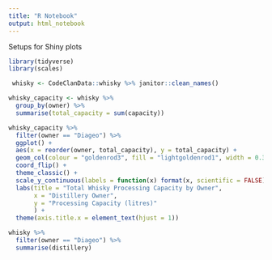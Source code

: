 ```yaml
---
title: "R Notebook"
output: html_notebook
---
```


Setups for Shiny plots

```r
library(tidyverse)
library(scales)
```

```r

 whisky <- CodeClanData::whisky %>% janitor::clean_names()


```


```r
whisky_capacity <- whisky %>% 
  group_by(owner) %>% 
  summarise(total_capacity = sum(capacity))
```




```r
whisky_capacity %>% 
  filter(owner == "Diageo") %>% 
  ggplot() +
  aes(x = reorder(owner, total_capacity), y = total_capacity) +
  geom_col(colour = "goldenrod3", fill = "lightgoldenrod1", width = 0.3) +
  coord_flip() +
  theme_classic() +
  scale_y_continuous(labels = function(x) format(x, scientific = FALSE)) +
  labs(title = "Total Whisky Processing Capacity by Owner",
       x = "Distillery Owner",
       y = "Processing Capacity (litres)"
       ) +
  theme(axis.title.x = element_text(hjust = 1))

```

```r
whisky %>% 
  filter(owner == "Diageo") %>% 
  summarise(distillery)
```


